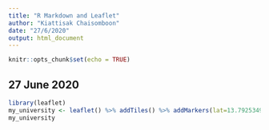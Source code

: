 ```yaml
---
title: "R Markdown and Leaflet"
author: "Kiattisak Chaisomboon"
date: "27/6/2020"
output: html_document
---
```


```r
knitr::opts_chunk$set(echo = TRUE)
```

## 27 June 2020

```r
library(leaflet)
my_university <- leaflet() %>% addTiles() %>% addMarkers(lat=13.7925349, lng=100.3268943, popup='Mahidol University')
my_university
```

